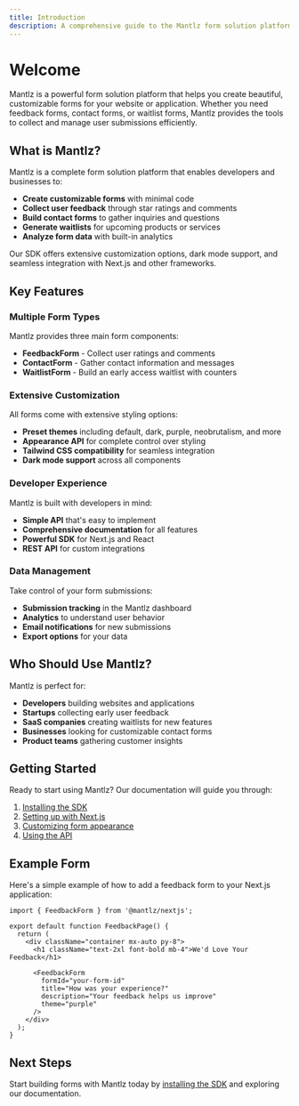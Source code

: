 ```yaml
---
title: Introduction
description: A comprehensive guide to the Mantlz form solution platform
---
```


# Welcome

Mantlz is a powerful form solution platform that helps you create beautiful, customizable forms for your website or application. Whether you need feedback forms, contact forms, or waitlist forms, Mantlz provides the tools to collect and manage user submissions efficiently.

## What is Mantlz?

Mantlz is a complete form solution platform that enables developers and businesses to:

- **Create customizable forms** with minimal code
- **Collect user feedback** through star ratings and comments
- **Build contact forms** to gather inquiries and questions
- **Generate waitlists** for upcoming products or services
- **Analyze form data** with built-in analytics

Our SDK offers extensive customization options, dark mode support, and seamless integration with Next.js and other frameworks.

## Key Features

### Multiple Form Types

Mantlz provides three main form components:

- **FeedbackForm** - Collect user ratings and comments
- **ContactForm** - Gather contact information and messages
- **WaitlistForm** - Build an early access waitlist with counters

### Extensive Customization

All forms come with extensive styling options:

- **Preset themes** including default, dark, purple, neobrutalism, and more
- **Appearance API** for complete control over styling
- **Tailwind CSS compatibility** for seamless integration
- **Dark mode support** across all components

### Developer Experience

Mantlz is built with developers in mind:

- **Simple API** that's easy to implement
- **Comprehensive documentation** for all features
- **Powerful SDK** for Next.js and React
- **REST API** for custom integrations

### Data Management

Take control of your form submissions:

- **Submission tracking** in the Mantlz dashboard
- **Analytics** to understand user behavior
- **Email notifications** for new submissions
- **Export options** for your data

## Who Should Use Mantlz?

Mantlz is perfect for:

- **Developers** building websites and applications
- **Startups** collecting early user feedback
- **SaaS companies** creating waitlists for new features
- **Businesses** looking for customizable contact forms
- **Product teams** gathering customer insights

## Getting Started

Ready to start using Mantlz? Our documentation will guide you through:

1. [Installing the SDK](/docs/getting-started/installation)
2. [Setting up with Next.js](/docs/getting-started/installation/nextjs)
3. [Customizing form appearance](/docs/appearance)
4. [Using the API](/docs/api-reference)

## Example Form

Here's a simple example of how to add a feedback form to your Next.js application:

```tsx
import { FeedbackForm } from '@mantlz/nextjs';

export default function FeedbackPage() {
  return (
    <div className="container mx-auto py-8">
      <h1 className="text-2xl font-bold mb-4">We'd Love Your Feedback</h1>
      
      <FeedbackForm 
        formId="your-form-id"
        title="How was your experience?"
        description="Your feedback helps us improve"
        theme="purple"
      />
    </div>
  );
}
```

## Next Steps

Start building forms with Mantlz today by [installing the SDK](/docs/getting-started/installation) and exploring our documentation.
